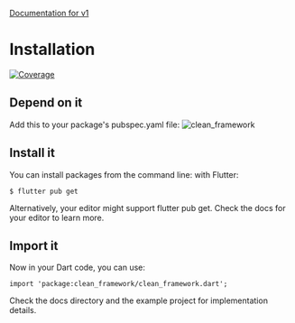 [Documentation for v1](https://docs.page/MattHamburger/clean_framework~dca68cd737d0a6d68e287ce0cd7ad73f2f7d1c5b)

# Installation
[![Coverage](https://codecov.io/gh/MattHamburger/clean_framework/branch/main/graph/badge.svg)](https://codecov.io/gh/MattHamburger/clean_framework)

## Depend on it
Add this to your package's pubspec.yaml file:
    ![clean_framework](https://img.shields.io/pub/v/clean_framework?label=%20clean_framework%3A%20&style=flat-square)


## Install it
You can install packages from the command line: with Flutter:

```
$ flutter pub get
```

Alternatively, your editor might support flutter pub get. Check the docs for your editor to learn more.

## Import it
Now in your Dart code, you can use:

```
import 'package:clean_framework/clean_framework.dart';
```

Check the docs directory and the example project for implementation details.